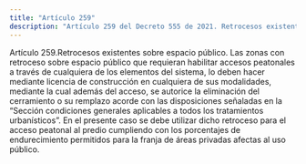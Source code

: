 ```yaml
---
title: "Artículo 259"
description: "Artículo 259 del Decreto 555 de 2021. Retrocesos existentes sobre espacio público."
---
```


Artículo 259.Retrocesos existentes sobre espacio público. Las zonas con retroceso sobre espacio público que requieran habilitar accesos peatonales a través de cualquiera de los elementos del sistema, lo deben hacer mediante licencia de construcción en cualquiera de sus modalidades, mediante la cual además del acceso, se autorice la eliminación del cerramiento o su remplazo acorde con las disposiciones señaladas en la “Sección condiciones generales aplicables a todos los tratamientos urbanísticos”. En el presente caso se debe utilizar dicho retroceso para el acceso peatonal al predio cumpliendo con los porcentajes de endurecimiento permitidos para la franja de áreas privadas afectas al uso público.